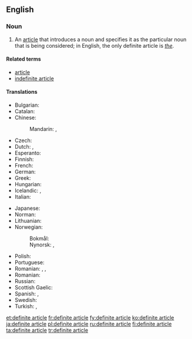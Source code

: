 ==English==
{{wikipedia}}

===Noun===
{{en-noun|head=[[definite]] [[article]]}}

# {{context|grammar|lang=en}} An [[article]] that introduces a noun and specifies it as the particular noun that is being considered; in English, the only definite article is ''[[the]]''.

====Related terms====
* [[article]]
* [[indefinite article]]

====Translations====
{{trans-top|article introducing a noun and specifying it as the particular noun considered}}
* Bulgarian: {{t|bg|определителен член|m}}
* Catalan: {{t|ca|article definit|m}}
* Chinese:
*: Mandarin: {{t+|cmn|定冠詞|sc=Hani}}, {{t|cmn|定冠词|tr=dìngguàncí|sc=Hani}}
* Czech: {{t|cs|určitý člen|m}}
* Dutch: {{t|nl|lidwoord van bepaaldheid}}, {{t+|nl|bepaald lidwoord|n}}
* Esperanto: {{t|eo|difina artikolo}}
* Finnish: {{t+|fi|määräinen artikkeli}}
* French: {{t+|fr|article défini|m}}
* German: {{t|de|bestimmter Artikel|m}}
* Greek: {{t|el|οριστικό άρθρο|n|tr=oristikó árthro}}
* Hungarian: {{t+|hu|határozott névelő}}
* Icelandic: {{t+|is|ákveðinn greinir|m}}, {{t|is|ákv. gr.|m}}
* Italian: {{t|it|articolo definito|m}}
{{trans-mid}}
* Japanese: {{t|ja|定冠詞|tr=ていかんし, teikanshi}}
* Norman: {{t|nrf|articl'ye définnie|f}}
* Lithuanian: {{t|lt|žymimasis artikelis|m}}
* Norwegian:
*: Bokmål: {{t|no|bestemt artikkel|m}}
*: Nynorsk: {{t|no|bestemt artikkel|m}}, {{t|no|bestemd artikkel|m}}
* Polish: {{t+|pl|rodzajnik określony|m}}
* Portuguese: {{t+|pt|artigo definido|m}}
* Romanian: {{t+|ro|articol definit|n}}, {{t+|ro|articol hotărât|n}}, {{t+|ro|articol definit}}
* Romanian: {{t+|ro|articol hotărât|n}}
* Russian: {{t+|ru|определённый артикль|m|tr=opredeljónnyj artíkl’}}
* Scottish Gaelic: {{t|gd|alt cinnteach|m}}
* Spanish: {{t+|es|artículo definido|m}}, {{t+|es|artículo determinado|m}}
* Swedish: {{t|sv|bestämd artikel|c}}
* Turkish: {{t|tr|belirli harfitarif}}, {{t|tr|belirli tanımlık}}
{{trans-bottom}}

[[et:definite article]]
[[fr:definite article]]
[[fy:definite article]]
[[ko:definite article]]
[[ja:definite article]]
[[pl:definite article]]
[[ru:definite article]]
[[fi:definite article]]
[[ta:definite article]]
[[tr:definite article]]